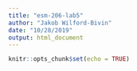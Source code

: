 ```yaml
---
title: "esm-206-lab5"
author: "Jakob Wilford-Bivin"
date: "10/28/2019"
output: html_document
---
```


```r
knitr::opts_chunk$set(echo = TRUE)
```
